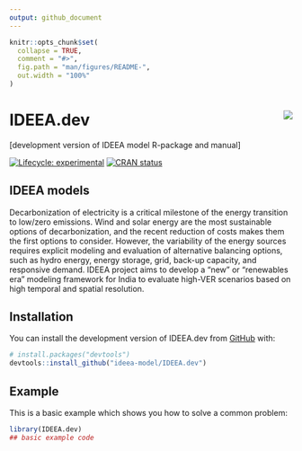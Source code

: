 ```yaml
---
output: github_document
---
```


<!-- README.md is generated from README.Rmd. Please edit that file -->

```r
knitr::opts_chunk$set(
  collapse = TRUE,
  comment = "#>",
  fig.path = "man/figures/README-",
  out.width = "100%"
)
```


# IDEEA.dev <img src="man/figures/logo.png" align="right"/>
[development version of IDEEA model R-package and manual]
<!-- badges: start -->

[![Lifecycle: experimental](https://img.shields.io/badge/lifecycle-experimental-orange.svg)](https://lifecycle.r-lib.org/articles/stages.html#experimental) [![CRAN status](https://www.r-pkg.org/badges/version/IDEEA.dev)](https://CRAN.R-project.org/package=IDEEA.dev)

<!-- badges: end -->



## IDEEA models  
Decarbonization of electricity is a critical milestone of the energy transition to low/zero emissions. Wind and solar energy are the most sustainable options of decarbonization, and the recent reduction of costs makes them the first options to consider. However, the variability of the energy sources requires explicit modeling and evaluation of alternative balancing options, such as hydro energy, energy storage, grid, back-up capacity, and responsive demand. IDEEA project aims to develop a “new” or “renewables era” modeling framework for India to evaluate high-VER scenarios based on high temporal and spatial resolution.  


## Installation

You can install the development version of IDEEA.dev from [GitHub](https://github.com/) with:

``` r
# install.packages("devtools")
devtools::install_github("ideea-model/IDEEA.dev")
```

## Example

This is a basic example which shows you how to solve a common problem:

```r
library(IDEEA.dev)
## basic example code
```


